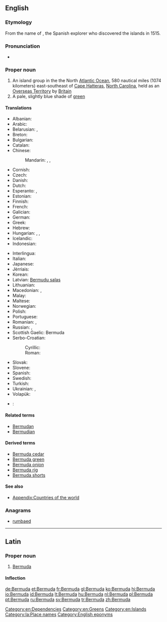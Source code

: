 {{also|bermuda}}
==English==

===Etymology===
From the name of {{w|Juan de Bermudez}}, the Spanish explorer who discovered the islands in 1515.

===Pronunciation===
* {{IPA|/bɚˈmjuːdə/|lang=en}}

===Proper noun===
{{wikipedia}}
{{en-proper noun}}

# An island group in the the North [[Atlantic Ocean]], 580 nautical miles (1074 kilometers) east-southeast of [[Cape Hatteras]], [[North Carolina]], held as an [[Overseas Territory]] by [[Britain]]
# A pale, slightly blue shade of [[green]]
#: {{color panel|7DD8C6}}

====Translations====
{{trans-top|island group}}
* Albanian: {{t-|sq|Bermuda}}
* Arabic: {{t-|ar|جزر برمودا|f-p|tr=júzur barmūda}}
* Belarusian: {{t-|be|Бэрмуды|f-p|tr=Bermúdy}}, {{t-|be|Бэрмудзкія выспы|f-p|tr=Bermúdzkija výspy}}
* Breton: {{t-|br|Bermuda}}
* Bulgarian: {{t-|bg|Бермуда|f|tr=Bermúda|sc=Cyrl}}
* Catalan: {{t-|ca|Bermudes}}
* Chinese:
*: Mandarin: {{t|cmn|百慕大|tr=Bǎimùdà|sc=Hani}}, {{t|cmn|百慕大群島|sc=Hani}}, {{t|cmn|百慕大群岛|tr=Bǎimùdà qúndǎo|sc=Hani}}
* Cornish: {{t-|kw|Bermuda}}
* Czech: {{t-|cs|Bermudy|p}}
* Danish: {{t-|da|Bermuda}}
* Dutch: {{t+|nl|Bermuda}}
* Esperanto: {{t-|eo|Bermudo}}, {{t-|eo|Bermudoj}}
* Estonian: {{t+|et|Bermuda}}
* Finnish: {{t-|fi|Bermuda}}
* French: {{t+|fr|Bermudes|f-p}}
* Galician: {{t+|gl|Bermuda}}
* German: {{t+|de|Bermudas|p}}
* Greek: {{t-|el|Βερμούδες|tr=Vermúdes}}
* Hebrew: {{t-|he|ברמודה|tr=Bermuda|sc=Hebr}}
* Hungarian: {{t+|hu|Bermuda}}, {{t-|hu|Bermudák|p}}, {{t-|hu|Bermuda-szigetek|p}}
* Icelandic: {{t-|is|Bermúda}}
* Indonesian: {{t+|id|Bermuda}}
{{trans-mid}}
* Interlingua: {{t-|ia|Bermuda}}
* Italian: {{t-|it|Bermuda|f-p}}
* Japanese: {{t-|ja|バーミューダ|tr=Bāmyūda|sc=Jpan}}
* Jèrriais: {{tø|roa-jer|Bermude|f}}
* Korean: {{t-|ko|버뮤다|tr=Beomyuda}}
* Latvian: [[Bermudu salas]]
* Lithuanian: {{t+|lt|Bermudai}}
* Macedonian: {{t-|mk|Бермуди|f-p|tr=Bermúdi}},  {{t-|mk|Бермуда|f|tr=Bermúda}}
* Malay: {{t|ms|Bermuda}}
* Maltese: {{t-|mt|Bermuda}}
* Norwegian: {{t-|no|Bermuda}}
* Polish: {{t+|pl|Bermudy|p}}
* Portuguese: {{t+|pt|Bermudas|p}}
* Romanian: {{t-|ro|Bermuda}}, {{t-|ro|Bermude|f}}
* Russian: {{t-|ru|Бермуды|m-p|tr=Bermúdy}}, {{t-|ru|Бермудские острова|m-p|tr=Bermúdskije ostrová}}
* Scottish Gaelic: Bermuda
* Serbo-Croatian:
*: Cyrillic: {{t-|sh|Бермуди|p|sc=Cyrl}}
*: Roman: {{t-|sh|Bermudi|p}}
* Slovak: {{t-|sk|Bermudy|p}}
* Slovene: {{t-|sl|Bermuda|f}}
* Spanish: {{t+|es|Bermudas|f-p}}
* Swedish: {{t+|sv|Bermuda}}
* Turkish: {{t+|tr|Bermuda}}
* Ukrainian: {{t-|uk|Бермуди|m-p|tr=Bermúdy}}, {{t+|uk|Бермудські острови|m-p|tr=Bermúds’ki ostrový}}
* Volapük: {{t+|vo|Bärmuduäns}}
{{trans-bottom}}

{{checktrans-top}}
* {{ttbc|sh}}: {{t-|sh|Bermuda|f}}
{{trans-bottom}}

====Related terms====
* [[Bermudan]]
* [[Bermudian]]

====Derived terms====
* [[Bermuda cedar]]
* [[Bermuda green]]
* [[Bermuda onion]]
* [[Bermuda rig]]
* [[Bermuda shorts]]

====See also====
* [[Appendix:Countries of the world]]

===Anagrams===
* [[rumbaed#English|rumbaed]]

[[Category:en:Dependencies]]
[[Category:en:Greens]]
[[Category:en:Islands]]

----

==Latin==
{{wikipedia|lang=la}}

===Proper noun===
{{la-proper noun|Bermuda|Bermudae|Bermudae|f|first}}

# [[#English|Bermuda]]

====Inflection====
{{la-decl-1st-loc|Bermud}}

[[Category:la:Place names]]
[[Category:English eponyms]]

[[de:Bermuda]]
[[et:Bermuda]]
[[fr:Bermuda]]
[[gl:Bermuda]]
[[ko:Bermuda]]
[[hi:Bermuda]]
[[io:Bermuda]]
[[id:Bermuda]]
[[lt:Bermuda]]
[[hu:Bermuda]]
[[nl:Bermuda]]
[[pl:Bermuda]]
[[pt:Bermuda]]
[[ru:Bermuda]]
[[sv:Bermuda]]
[[tr:Bermuda]]
[[zh:Bermuda]]